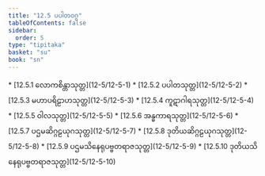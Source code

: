 ```yaml
---
title: "12.5 ပပါတဝဂ္ဂ"
tableOfContents: false
sidebar:
  order: 5
type: "tipitaka"
basket: "su"
book: "sn"
---
```



<DynamicBreadcrumb />



<TableOfContents book="sn" section="12.5">
* [12.5.1 လောကစိန္တာသုတ္တ](12-5/12-5-1)
* [12.5.2 ပပါတသုတ္တ](12-5/12-5-2)
* [12.5.3 မဟာပရိဠာဟသုတ္တ](12-5/12-5-3)
* [12.5.4 ကူဋာဂါရသုတ္တ](12-5/12-5-4)
* [12.5.5 ဝါလသုတ္တ](12-5/12-5-5)
* [12.5.6 အန္ဓကာရသုတ္တ](12-5/12-5-6)
* [12.5.7 ပဌမဆိဂ္ဂဠယုဂသုတ္တ](12-5/12-5-7)
* [12.5.8 ဒုတိယဆိဂ္ဂဠယုဂသုတ္တ](12-5/12-5-8)
* [12.5.9 ပဌမသိနေရုပဗ္ဗတရာဇသုတ္တ](12-5/12-5-9)
* [12.5.10 ဒုတိယသိနေရုပဗ္ဗတရာဇသုတ္တ](12-5/12-5-10)
</TableOfContents>